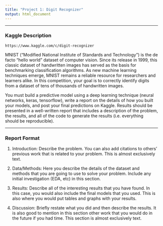 ```yaml
---
title: "Project 1: Digit Recognizer"
output: html_document
---
```


---

###   Kaggle Description

`https://www.kaggle.com/c/digit-recognizer`

MNIST ("Modified National Institute of Standards and Technology") is the de facto “hello world” dataset of computer vision. Since its release in 1999, this classic dataset of handwritten images has served as the basis for benchmarking classification algorithms. As new machine learning techniques emerge, MNIST remains a reliable resource for researchers and learners alike. In this competition, your goal is to correctly identify digits from a dataset of tens of thousands of handwritten images.

You must build a predictive model using a deep learning technique (neural networks, keras, tensorflow), write a report on the details of how you built your models, and post your final predictions on Kaggle. Results should be presented in a well-written report that includes a description of the problem, the results, and all of the code to generate the
results (i.e. everything should be reproducible).

---

###   Report Format

1. Introduction: Describe the problem. You can also add citations to others’ previous work that is related to your problem. This is almost exclusively text.

2. Data/Methods: Here you describe the details of the dataset and methods that you are going to use to solve your problem. Include any initial investigation (EDA, etc) in this section.

3. Results: Describe all of the interesting results that you have found. In this case, you would also include the final models that you used. This is also where you would put tables and graphs with your results.

4. Discussion: Briefly restate what you did and then describe the results. It is also good to mention in this section other work that you would do in the future if you had time. This section is almost exclusively text.
